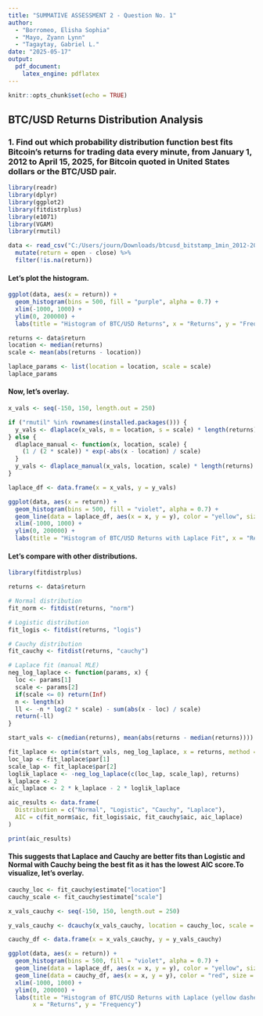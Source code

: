 ---
title: "SUMMATIVE ASSESSMENT 2 - Question No. 1"
author:
  - "Borromeo, Elisha Sophia"
  - "Mayo, Zyann Lynn"
  - "Tagaytay, Gabriel L."
date: "2025-05-17"
output:
  pdf_document:
    latex_engine: pdflatex
---

```{r setup, include=FALSE}
knitr::opts_chunk$set(echo = TRUE)
```

## BTC/USD Returns Distribution Analysis

### 1. Find out which probability distribution function best fits Bitcoin’s returns for trading data every minute, from January 1, 2012 to April 15, 2025, for Bitcoin quoted in United States dollars or the BTC/USD pair.

```{r libraries, include=FALSE}
library(readr)
library(dplyr)
library(ggplot2)
library(fitdistrplus)
library(e1071)
library(VGAM)
library(rmutil)

data <- read_csv("C:/Users/journ/Downloads/btcusd_bitstamp_1min_2012-2025.csv.gz") %>%
  mutate(return = open - close) %>%
  filter(!is.na(return)) 

```

#### Let's plot the histogram.

```{r, warning=FALSE}

ggplot(data, aes(x = return)) +
  geom_histogram(bins = 500, fill = "purple", alpha = 0.7) +
  xlim(-1000, 1000) +
  ylim(0, 200000) +
  labs(title = "Histogram of BTC/USD Returns", x = "Returns", y = "Frequency")


```


```{r}

returns <- data$return
location <- median(returns)
scale <- mean(abs(returns - location))

laplace_params <- list(location = location, scale = scale)
laplace_params

```

#### Now, let's overlay.

```{r, warning=FALSE}
x_vals <- seq(-150, 150, length.out = 250)

if ("rmutil" %in% rownames(installed.packages())) {
  y_vals <- dlaplace(x_vals, m = location, s = scale) * length(returns) * diff(x_vals)[1]
} else {
  dlaplace_manual <- function(x, location, scale) {
    (1 / (2 * scale)) * exp(-abs(x - location) / scale)
  }
  y_vals <- dlaplace_manual(x_vals, location, scale) * length(returns) * diff(x_vals)[1]
}

laplace_df <- data.frame(x = x_vals, y = y_vals)

ggplot(data, aes(x = return)) +
  geom_histogram(bins = 500, fill = "violet", alpha = 0.7) +
  geom_line(data = laplace_df, aes(x = x, y = y), color = "yellow", size = 1) +
  xlim(-1000, 1000) +
  ylim(0, 200000) +
  labs(title = "Histogram of BTC/USD Returns with Laplace Fit", x = "Returns", y = "Frequency")


```

#### Let's compare with other distributions.

```{r, warning=FALSE}
library(fitdistrplus)

returns <- data$return

# Normal distribution
fit_norm <- fitdist(returns, "norm")

# Logistic distribution
fit_logis <- fitdist(returns, "logis")

# Cauchy distribution
fit_cauchy <- fitdist(returns, "cauchy")

# Laplace fit (manual MLE)
neg_log_laplace <- function(params, x) {
  loc <- params[1]
  scale <- params[2]
  if(scale <= 0) return(Inf)
  n <- length(x)
  ll <- -n * log(2 * scale) - sum(abs(x - loc) / scale)
  return(-ll)
}

start_vals <- c(median(returns), mean(abs(returns - median(returns))))

fit_laplace <- optim(start_vals, neg_log_laplace, x = returns, method = "L-BFGS-B", lower = c(-Inf, 1e-6))
loc_lap <- fit_laplace$par[1]
scale_lap <- fit_laplace$par[2]
loglik_laplace <- -neg_log_laplace(c(loc_lap, scale_lap), returns)
k_laplace <- 2
aic_laplace <- 2 * k_laplace - 2 * loglik_laplace

aic_results <- data.frame(
  Distribution = c("Normal", "Logistic", "Cauchy", "Laplace"),
  AIC = c(fit_norm$aic, fit_logis$aic, fit_cauchy$aic, aic_laplace)
)

print(aic_results)

```

#### This suggests that Laplace and Cauchy are better fits than Logistic and Normal with Cauchy being the best fit as it has the lowest AIC score.To visualize, let's overlay.

```{r, warning=FALSE}
cauchy_loc <- fit_cauchy$estimate["location"]
cauchy_scale <- fit_cauchy$estimate["scale"]

x_vals_cauchy <- seq(-150, 150, length.out = 250)

y_vals_cauchy <- dcauchy(x_vals_cauchy, location = cauchy_loc, scale = cauchy_scale) * length(returns) * diff(x_vals_cauchy)[1]

cauchy_df <- data.frame(x = x_vals_cauchy, y = y_vals_cauchy)

ggplot(data, aes(x = return)) +
  geom_histogram(bins = 500, fill = "violet", alpha = 0.7) +
  geom_line(data = laplace_df, aes(x = x, y = y), color = "yellow", size = 1, linetype = "dashed") +
  geom_line(data = cauchy_df, aes(x = x, y = y), color = "red", size = 1) +
  xlim(-1000, 1000) +
  ylim(0, 200000) +
  labs(title = "Histogram of BTC/USD Returns with Laplace (yellow dashed) and Cauchy (red) Fits", 
       x = "Returns", y = "Frequency")

```  